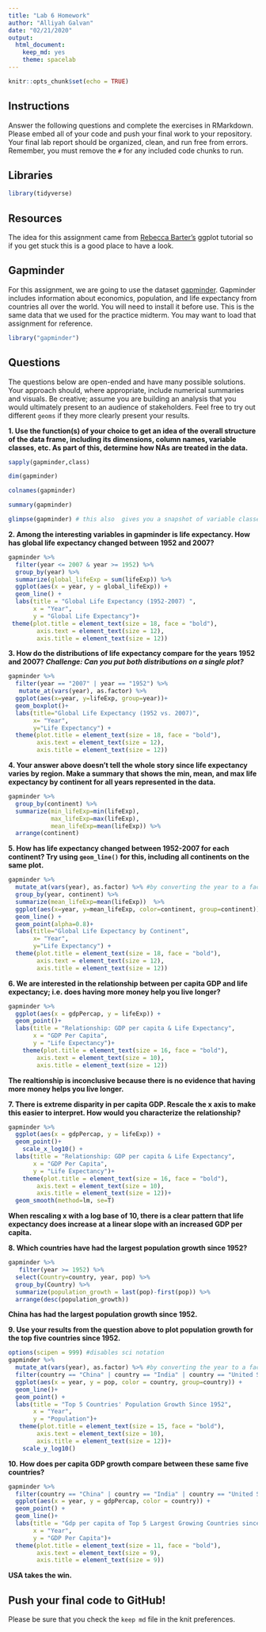 ```yaml
---
title: "Lab 6 Homework"
author: "Alliyah Galvan"
date: "02/21/2020"
output:
  html_document: 
    keep_md: yes
    theme: spacelab
---
```


```r
knitr::opts_chunk$set(echo = TRUE)
```

## Instructions
Answer the following questions and complete the exercises in RMarkdown. Please embed all of your code and push your final work to your repository. Your final lab report should be organized, clean, and run free from errors. Remember, you must remove the `#` for any included code chunks to run.  

## Libraries
```r
library(tidyverse)
```

## Resources
The idea for this assignment came from [Rebecca Barter's](http://www.rebeccabarter.com/blog/2017-11-17-ggplot2_tutorial/) ggplot tutorial so if you get stuck this is a good place to have a look.  

## Gapminder
For this assignment, we are going to use the dataset [gapminder](https://cran.r-project.org/web/packages/gapminder/index.html). Gapminder includes information about economics, population, and life expectancy from countries all over the world. You will need to install it before use. This is the same data that we used for the practice midterm. You may want to load that assignment for reference.  
```r
library("gapminder")
```

## Questions
The questions below are open-ended and have many possible solutions. Your approach should, where appropriate, include numerical summaries and visuals. Be creative; assume you are building an analysis that you would ultimately present to an audience of stakeholders. Feel free to try out different `geoms` if they more clearly present your results.  

**1. Use the function(s) of your choice to get an idea of the overall structure of the data frame, including its dimensions, column names, variable classes, etc. As part of this, determine how NAs are treated in the data.**  
```r
sapply(gapminder,class)
```

```r
dim(gapminder)
```

```r
colnames(gapminder)
```

```r
summary(gapminder)
```

```r
glimpse(gapminder) # this also  gives you a snapshot of variable classes
```

**2. Among the interesting variables in gapminder is life expectancy. How has global life expectancy changed between 1952 and 2007?**
```r
gapminder %>% 
  filter(year <= 2007 & year >= 1952) %>% 
  group_by(year) %>% 
  summarize(global_lifeExp = sum(lifeExp)) %>% 
  ggplot(aes(x = year, y = global_lifeExp)) +
  geom_line() +
  labs(title = "Global Life Expectancy (1952-2007) ",
       x = "Year",
       y = "Global Life Expectancy")+ 
 theme(plot.title = element_text(size = 18, face = "bold"),
        axis.text = element_text(size = 12),
        axis.title = element_text(size = 12))
```

**3. How do the distributions of life expectancy compare for the years 1952 and 2007? _Challenge: Can you put both distributions on a single plot?_**
```r
gapminder %>%
  filter(year == "2007" | year == "1952") %>% 
   mutate_at(vars(year), as.factor) %>% 
  ggplot(aes(x=year, y=lifeExp, group=year))+
  geom_boxplot()+
  labs(title="Global Life Expectancy (1952 vs. 2007)",
       x= "Year",
       y="Life Expectancy") +
  theme(plot.title = element_text(size = 18, face = "bold"),
        axis.text = element_text(size = 12),
        axis.title = element_text(size = 12))
```

**4. Your answer above doesn't tell the whole story since life expectancy varies by region. Make a summary that shows the min, mean, and max life expectancy by continent for all years represented in the data.**
```r
gapminder %>% 
  group_by(continent) %>% 
  summarize(min_lifeExp=min(lifeExp),
            max_lifeExp=max(lifeExp),
            mean_lifeExp=mean(lifeExp)) %>% 
  arrange(continent)
```

**5. How has life expectancy changed between 1952-2007 for each continent? Try using `geom_line()` for this, including all continents on the same  plot.**
```r
gapminder %>% 
  mutate_at(vars(year), as.factor) %>% #by converting the year to a factor the x-axis is discrete
  group_by(year, continent) %>% 
  summarize(mean_lifeExp=mean(lifeExp))  %>% 
  ggplot(aes(x=year, y=mean_lifeExp, color=continent, group=continent))+
  geom_line() +
  geom_point(alpha=0.8)+
  labs(title="Global Life Expectancy by Continent",
       x= "Year",
       y="Life Expectancy") +
  theme(plot.title = element_text(size = 18, face = "bold"),
        axis.text = element_text(size = 12),
        axis.title = element_text(size = 12))
```


**6. We are interested in the relationship between per capita GDP and life expectancy; i.e. does having more money help you live longer?**
```r
gapminder %>% 
  ggplot(aes(x = gdpPercap, y = lifeExp)) + 
  geom_point()+
  labs(title = "Relationship: GDP per capita & Life Expectancy",
       x = "GDP Per Capita",
       y = "Life Expectancy")+ 
    theme(plot.title = element_text(size = 16, face = "bold"),
        axis.text = element_text(size = 10),
        axis.title = element_text(size = 12))
```
**The realtionship is inconclusive because there is no evidence that having more money helps you live longer.**

**7. There is extreme disparity in per capita GDP. Rescale the x axis to make this easier to interpret. How would you characterize the relationship?**
```r
gapminder %>% 
  ggplot(aes(x = gdpPercap, y = lifeExp)) + 
  geom_point()+
    scale_x_log10() +
  labs(title = "Relationship: GDP per capita & Life Expectancy",
       x = "GDP Per Capita",
       y = "Life Expectancy")+ 
    theme(plot.title = element_text(size = 16, face = "bold"),
        axis.text = element_text(size = 10),
        axis.title = element_text(size = 12))+
  geom_smooth(method=lm, se=T)
```
**When rescaling x with a log base of 10, there is a clear pattern that life expectancy does increase at a linear slope with an increased GDP per capita.**

**8. Which countries have had the largest population growth since 1952?**
```r
gapminder %>% 
   filter(year >= 1952) %>% 
  select(Country=country, year, pop) %>%
  group_by(Country) %>% 
  summarize(population_growth = last(pop)-first(pop)) %>% 
  arrange(desc(population_growth))
```
**China has had the largest population growth since 1952.**

**9. Use your results from the question above to plot population growth for the top five countries since 1952.**
```r
options(scipen = 999) #disables sci notation
gapminder %>% 
  mutate_at(vars(year), as.factor) %>% #by converting the year to a factor the x-axis is discrete 
  filter(country == "China" | country == "India" | country == "United States" | country == "Indonesia" | country == "Brazil" ) %>% 
  ggplot(aes(x = year, y = pop, color = country, group=country)) +
  geom_line()+
  geom_point() +
  labs(title = "Top 5 Countries' Population Growth Since 1952",
       x = "Year",
       y = "Population")+ 
   theme(plot.title = element_text(size = 15, face = "bold"),
        axis.text = element_text(size = 10),
        axis.title = element_text(size = 12))+
    scale_y_log10()
```


**10. How does per capita GDP growth compare between these same five countries?**
```r
gapminder %>% 
  filter(country == "China" | country == "India" | country == "United States" | country == "Indonesia" | country == "Brazil" ) %>% 
  ggplot(aes(x = year, y = gdpPercap, color = country)) +
  geom_point() +
  geom_line()+
  labs(title = "Gdp per capita of Top 5 Largest Growing Countries since 1952",
       x = "Year",
       y = "GDP Per Capita")+ 
  theme(plot.title = element_text(size = 11, face = "bold"),
        axis.text = element_text(size = 9),
        axis.title = element_text(size = 9))
```
**USA takes the win.**

## Push your final code to GitHub!
Please be sure that you check the `keep md` file in the knit preferences. 